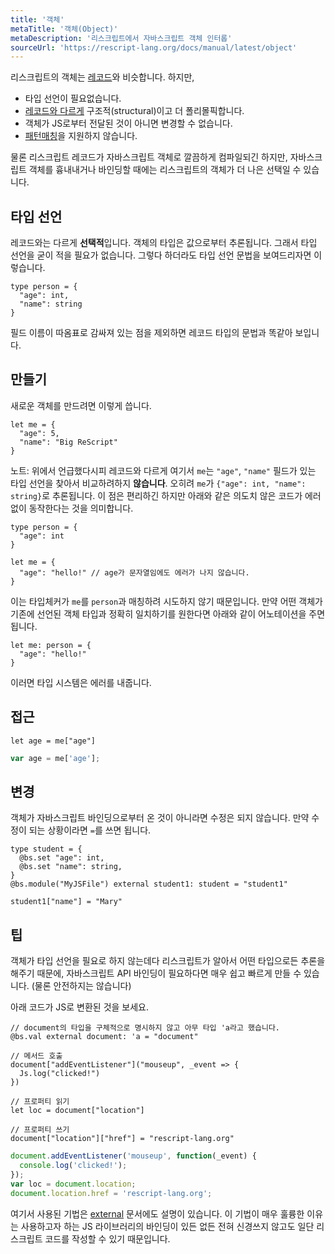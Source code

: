 ```yaml
---
title: '객체'
metaTitle: '객체(Object)'
metaDescription: '리스크립트에서 자바스크립트 객체 인터롭'
sourceUrl: 'https://rescript-lang.org/docs/manual/latest/object'
---
```


리스크립트의 객체는 [레코드](06-Record)와 비슷합니다. 하지만,

- 타입 선언이 필요없습니다.
- [레코드와 다르게](06-Record) 구조적(structural)이고 더 폴리몰픽합니다.
- 객체가 JS로부터 전달된 것이 아니면 변경할 수 없습니다.
- [패턴매칭](15-Parttern-Matching-Desctuctring)을 지원하지 않습니다.

물론 리스크립트 레코드가 자바스크립트 객체로 깔끔하게 컴파일되긴 하지만, 자바스크립트 객체를 흉내내거나 바인딩할 때에는 리스크립트의 객체가 더 나은 선택일 수 있습니다.

## 타입 선언

레코드와는 다르게 **선택적**입니다. 객체의 타입은 값으로부터 추론됩니다.
그래서 타입 선언을 굳이 적을 필요가 없습니다.
그렇다 하더라도 타입 선언 문법을 보여드리자면 이렇습니다.

```reason
type person = {
  "age": int,
  "name": string
}
```

필드 이름이 따옴표로 감싸져 있는 점을 제외하면 레코드 타입의 문법과 똑같아 보입니다.

## 만들기

새로운 객체를 만드려면 이렇게 씁니다.

```reason
let me = {
  "age": 5,
  "name": "Big ReScript"
}
```

노트: 위에서 언급했다시피 레코드와 다르게 여기서 `me`는 `"age"`, `"name"` 필드가 있는 타입 선언을 찾아서 비교하려하지 **않습니다**.
오히려 `me`가 `{"age": int, "name": string}`로 추론됩니다.
이 점은 편리하긴 하지만 아래와 같은 의도치 않은 코드가 에러 없이 동작한다는 것을 의미합니다.

```reason
type person = {
  "age": int
}

let me = {
  "age": "hello!" // age가 문자열임에도 에러가 나지 않습니다.
}
```

이는 타입체커가 `me`를 `person`과 매칭하려 시도하지 않기 때문입니다.
만약 어떤 객체가 기존에 선언된 객체 타입과 정확히 일치하기를 원한다면 아래와 같이 어노테이션을 주면 됩니다.

```reason
let me: person = {
  "age": "hello!"
}
```

이러면 타입 시스템은 에러를 내줍니다.

## 접근

```reason
let age = me["age"]
```

```javascript
var age = me['age'];
```

## 변경

객체가 자바스크립트 바인딩으로부터 온 것이 아니라면 수정은 되지 않습니다.
만약 수정이 되는 상황이라면 `=`를 쓰면 됩니다.

```reason
type student = {
  @bs.set "age": int,
  @bs.set "name": string,
}
@bs.module("MyJSFile") external student1: student = "student1"

student1["name"] = "Mary"
```

## 팁

객체가 타입 선언을 필요로 하지 않는데다 리스크립트가 알아서 어떤 타입으로든 추론을 해주기 때문에,
자바스크립트 API 바인딩이 필요하다면 매우 쉽고 빠르게 만들 수 있습니다. (물론 안전하지는 않습니다)

아래 코드가 JS로 변환된 것을 보세요.

```reason
// document의 타입을 구체적으로 명시하지 않고 아무 타입 'a라고 했습니다.
@bs.val external document: 'a = "document"

// 메서드 호출
document["addEventListener"]("mouseup", _event => {
  Js.log("clicked!")
})

// 프로퍼티 읽기
let loc = document["location"]

// 프로퍼티 쓰기
document["location"]["href"] = "rescript-lang.org"
```

```javascript
document.addEventListener('mouseup', function(_event) {
  console.log('clicked!');
});
var loc = document.location;
document.location.href = 'rescript-lang.org';
```

여기서 사용된 기법은 [external](/JavaScript-Interop/03-External-Bind-to-Any-JS-Library) 문서에도 설명이 있습니다.
이 기법이 매우 훌륭한 이유는 사용하고자 하는 JS 라이브러리의 바인딩이 있든 없든 전혀 신경쓰지 않고도 일단 리스크립트 코드를 작성할 수 있기 때문입니다.
